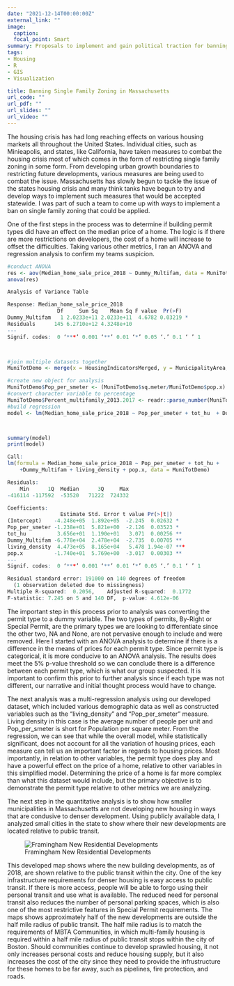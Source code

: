 ```yaml
---
date: "2021-12-14T00:00:00Z"
external_link: ""
image:
  caption:
  focal_point: Smart
summary: Proposals to implement and gain political traction for banning Single Family zoning
tags:
- Housing
- R
- GIS
- Visualization

title: Banning Single Family Zoning in Massachusetts 
url_code: ""
url_pdf: ""
url_slides: ""
url_video: ""
---
```


The housing crisis has had long reaching effects on various housing markets all throughout the United States. Individual cities, such as Minieapolis, and states, like California, have taken measures to combat the housing crisis most of which comes in the form of restricting single family zoning in some form. From developing urban growth boundaries to restricting future developments, various measures are being used to combat the issue. Massachusetts has slowly begun to tackle the issue of the states housing crisis and many think tanks have begun to try and develop ways to implement such measures that would be accepted statewide. I was part of such a team to come up with ways to implement a ban on single family zoning that could be applied. 

One of the first steps in the process was to determine if building permit types did have an effect on the median price of a home. The logic is if there are more restrictions on developers, the cost of a home will increase to offset the difficulties. Taking various other metrics, I ran an ANOVA and regression analysis to confirm my teams suspicion. 

```r
#conduct ANOVA
res <- aov(Median_home_sale_price_2018 ~ Dummy_Multifam, data = MuniTotDemo)
anova(res)

Analysis of Variance Table

Response: Median_home_sale_price_2018
                Df     Sum Sq    Mean Sq F value  Pr(>F)  
Dummy_Multifam   1 2.0233e+11 2.0233e+11  4.6782 0.03219 *
Residuals      145 6.2710e+12 4.3248e+10                  
---
Signif. codes:  0 ‘***’ 0.001 ‘**’ 0.01 ‘*’ 0.05 ‘.’ 0.1 ‘ ’ 1



#join multiple datasets together
MuniTotDemo <- merge(x = HousingIndicatorsMerged, y = MunicipalityArea, by = "muni_id", all.x = TRUE)

#create new object for analysis
MuniTotDemo$Pop_per_smeter <- (MuniTotDemo$sq.meter/MuniTotDemo$pop.x)
#convert character variable to percentage
MuniTotDemo$Percent_multifamily_2013.2017 <- readr::parse_number(MuniTotDemo$Percent_multifamily_2013.2017)
#build regression
model <- lm(Median_home_sale_price_2018 ~ Pop_per_smeter + tot_hu  + Dummy_Multifam + living_density + pop.x, data = MuniTotDemo)



summary(model)
print(model)

Call:
lm(formula = Median_home_sale_price_2018 ~ Pop_per_smeter + tot_hu + 
    +Dummy_Multifam + living_density + pop.x, data = MuniTotDemo)

Residuals:
    Min      1Q  Median      3Q     Max 
-416114 -117592  -53520   71222  724332 

Coefficients:
                 Estimate Std. Error t value Pr(>|t|)    
(Intercept)    -4.248e+05  1.892e+05  -2.245  0.02632 *  
Pop_per_smeter -1.238e+01  5.821e+00  -2.126  0.03523 *  
tot_hu          3.656e+01  1.190e+01   3.071  0.00256 ** 
Dummy_Multifam -6.778e+04  2.478e+04  -2.735  0.00705 ** 
living_density  4.473e+05  8.165e+04   5.478 1.94e-07 ***
pop.x          -1.740e+01  5.769e+00  -3.017  0.00303 ** 
---
Signif. codes:  0 ‘***’ 0.001 ‘**’ 0.01 ‘*’ 0.05 ‘.’ 0.1 ‘ ’ 1

Residual standard error: 191000 on 140 degrees of freedom
  (1 observation deleted due to missingness)
Multiple R-squared:  0.2056,	Adjusted R-squared:  0.1772 
F-statistic: 7.245 on 5 and 140 DF,  p-value: 4.612e-06

```

The important step in this process prior to analysis was converting the permit type to a dummy variable. The two types of permits, By-Right or Special Permit, are the primary types we are looking to differentiate since the other two, NA and None, are not pervasive enough to include and were removed. Here I started with an ANOVA analysis to determine if there is a difference in the means of prices for each permit type. Since permit type is categorical, it is more conducive to an ANOVA analysis. The results does meet the 5% p-value threshold so we can conclude there is a difference between each permit type, which is what our group suspected. It is important to confirm this prior to further analysis since if each type was not different, our narrative and initial thought process would have to change. 

The next analysis was a multi-regression analysis using our developed dataset, which included various demographic data as well as constructed variables such as the "living_density" and "Pop_per_smeter" measure. Living density in this case is the average number of people per unit and Pop_per_smeter is short for Population per square meter. From the regression, we can see that while the overall model, while statistically significant, does not account for all the variation of housing prices, each measure can tell us an important factor in regards to housing prices. Most importantly, in relation to other variables, the permit type does play and have a powerful effect on the price of a home, relative to other variables in this simplified model. Determining the price of a home is far more complex than what this dataset would include, but the primary objective is to demonstrate the permit type relative to other metrics we are analyzing. 

The next step in the quantitative analysis is to show how smaller municipalities in Massachusetts are not developing new housing in ways that are condusive to denser development. Using publicly available data, I analyzed small cities in the state to show where their new developments are located relative to public transit. 

![Framingham New Residential Developments](images/FraminghamBuildingPermits.png)

This developed map shows where the new building developments, as of 2018, are shown relative to the public transit within the city. One of the key infrastructure requirements for denser housing is easy access to public transit. If there is more access, people will be able to forgo using their personal transit and use what is available. The reduced need for personal transit also reduces the number of personal parking spaces, which is also one of the most restrictive features in Special Permit requirements. The maps shows approximately half of the new developments are outside the half mile radius of public transit. The half mile radius is to match the requirements of MBTA Communities, in which multi-family housing is required within a half mile radius of public transit stops within the city of Boston. Should communities continue to develop sprawled housing, it not only increases personal costs and reduce housing supply, but it also increases the cost of the city since they need to provide the infrustructure for these homes to be far away, such as pipelines, fire protection, and roads. 